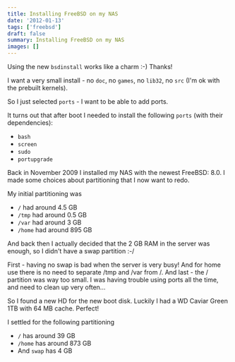 ```yaml
---
title: Installing FreeBSD on my NAS
date: '2012-01-13'
tags: ['freebsd']
draft: false
summary: Installing FreeBSD on my NAS
images: []
---
```

Using the new `bsdinstall` works like a charm :-) Thanks!

I want a very small install - no `doc`, no `games`, no `lib32`, no `src` 
(I'm ok with the prebuilt kernels).

So I just selected `ports` - I want to be able to add ports.

It turns out that after boot I needed to install the following `ports` (with their dependencies):

- `bash`
- `screen`
- `sudo`
- `portupgrade`


Back in November 2009 I installed my NAS with the newest FreeBSD: 8.0. 
I made some choices about partitioning that I now want to redo.

My initial partitioning was
- `/` had around 4.5 GB
- `/tmp` had around 0.5 GB
- `/var` had around 3 GB
- `/home` had around 895 GB

And back then I actually decided that the 2 GB RAM in the server was enough, 
so I didn\'t have a swap partition :-/

First - having no swap is bad when the server is very busy! 
And for home use there is no need to separate /tmp and /var from /. 
And last - the / partition was way too small. I was having trouble using 
ports all the time, and need to clean up very often...

So I found a new HD for the new boot disk. Luckily I had a WD Caviar Green 1TB
with 64 MB cache. Perfect!

I settled for the following partitioning

- `/` has around 39 GB
- `/home` has around 873 GB
- And `swap` has 4 GB
